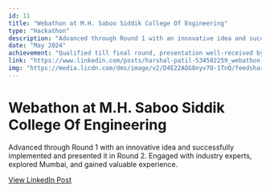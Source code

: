 ```yaml
---
id: 11
title: "Webathon at M.H. Saboo Siddik College Of Engineering"
type: "Hackathon"
description: "Advanced through Round 1 with an innovative idea and successfully implemented and presented it in Round 2. Engaged with industry experts, explored Mumbai, and gained valuable experience."
date: "May 2024"
achievement: "Qualified till final round, presentation well-received by panel"
link: "https://www.linkedin.com/posts/harshal-patil-534502259_webathon-teamwork-innovation-activity-7227694481473445888-Taal"
img: "https://media.licdn.com/dms/image/v2/D4E22AQG8nyv7O-1TnQ/feedshare-shrink_1280/feedshare-shrink_1280/0/1723216644408?e=1755734400&v=beta&t=Fd2CF-9VdpRbHBH5k-JaH-3sYibBm0VyQLT5tbltzBc"
---
```


# Webathon at M.H. Saboo Siddik College Of Engineering

Advanced through Round 1 with an innovative idea and successfully implemented and presented it in Round 2. Engaged with industry experts, explored Mumbai, and gained valuable experience.

[View LinkedIn Post](https://www.linkedin.com/posts/harshal-patil-534502259_webathon-teamwork-innovation-activity-7227694481473445888-Taal)
